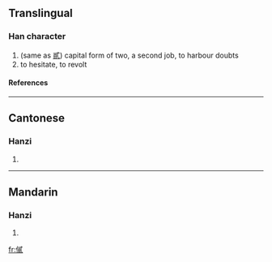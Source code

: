==Translingual==
===Han character===
{{Han char|rn=9|rad=人|as=12|sn=14|four=|canj=人戈心金 (OIPC)}}
# (same as [[貳]]) capital form of two, a second job, to harbour doubts
# to hesitate, to revolt
====References====
{{Han ref|kx=0116.090|hdz=10216.070|uh=3483|ud=13443}}

----
==Cantonese==
===Hanzi===
{{yue-hanzi|jyut=|y=ji6}}
# {{defn|Cantonese}}

----
==Mandarin==
===Hanzi===
{{cmn-hanzi|pin=[[èr]] (er4)|wg=erh<sup>4</sup>}}
# {{defn|Mandarin}}

[[fr:㒃]]